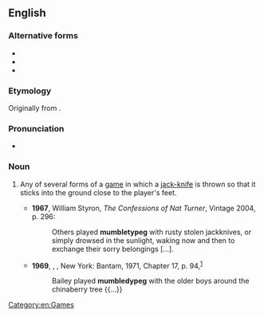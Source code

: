 {{also|mumbletypeg}}
==English==
{{wikipedia}}

===Alternative forms===
* {{l|en|mumbledypeg}}
* {{l|en|mumbletypeg}}
* {{l|en|mumble-the-peg}}

===Etymology===
Originally from {{compound|en|mumble|the|peg}}.

===Pronunciation===
* {{a|UK}} {{IPA|/ˈmʌmb(ə)ltiˌpɛɡ/|lang=en}}

===Noun===
{{en-noun|-|head=mumblety peg}}

# {{lb|en|US}} Any of several forms of a [[game]] in which a [[jack-knife]] is thrown so that it sticks into the ground close to the player's feet.
#* '''1967''', William Styron, ''The Confessions of Nat Turner'', Vintage 2004, p. 296:
#*: Others played '''mumbletypeg''' with rusty stolen jackknives, or simply drowsed in the sunlight, waking now and then to exchange their sorry belongings [...].
#* '''1969''', {{w|Maya Angelou}}, ''{{w|I Know Why the Caged Bird Sings}}'', New York: Bantam, 1971, Chapter 17, p. 94,<sup>[https://archive.org/details/iknowwhycagedbi000maya]</sup>
#*: Bailey played '''mumbledypeg''' with the older boys around the chinaberry tree {{...}}

[[Category:en:Games]]